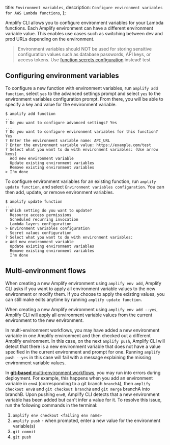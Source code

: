   title: `Environment variables`,
  description: `Configure environment variables for AWS Lambda functions`,
};

Amplify CLI allows you to configure environment variables for your Lambda functions. Each Amplify environment can have a different environment variable value. This enables use cases such as switching between dev and prod URLs depending on the environment.

> Environment variables should NOT be used for storing sensitive configuration values such as database passwords, API keys, or access tokens. Use [function secrets configuration](/cli/function/secrets) instead!
test
## Configuring environment variables
To configure a new function with environment variables, run `amplify add function`, select `yes` to the advanced settings prompt and select `yes` to the environment variables configuration prompt. From there, you will be able to specify a key and value for the environment variable.

```console
$ amplify add function
...
? Do you want to configure advanced settings? Yes
...
? Do you want to configure environment variables for this function? Yes
? Enter the environment variable name: API_URL
? Enter the environment variable value: https://example.com/test
? Select what you want to do with environment variables: (Use arrow keys)
  Add new environment variable
  Update existing environment variables
  Remove existing environment variables
> I'm done
```

To configure environment variables for an existing function, run `amplify update function`, and select `Environment variables configuration`. You can then add, update, or remove environment variables.

```console
$ amplify update function
...
? Which setting do you want to update?
  Resource access permissions
  Scheduled recurring invocation
  Lambda layers configuration
> Environment variables configuration
  Secret values configuration
? Select what you want to do with environment variables:
> Add new environment variable
  Update existing environment variables
  Remove existing environment variables
  I'm done
```

## Multi-environment flows
When creating a new Amplify environment using `amplify env add`, Amplify CLI asks if you want to apply all environment variable values to the new environment or modify them. If you choose to apply the existing values, you can still make edits anytime by running `amplify update function`.

When creating a new Amplify environment using `amplify env add --yes`, Amplify CLI will apply all environment variable values from the current environment to the new environment.

In multi-environment workflows, you may have added a new environment variable in one Amplify environment and then checked out a different Amplify environment. In this case, on the next `amplify push`, Amplify CLI will detect that there is a new environment variable that does not have a value specified in the current environment and prompt for one.
Running `amplify push --yes` in this case will fail with a message explaining the missing environment variable values.

In [**git-based** multi-environment workflows](/cli/teams/overview), you may run into errors during deployment. For example, this happens when you add an environment variable in `envA` (corresponding to a git branch `branchA`), then `amplify checkout envB` and `git checkout branchB` and `git merge` branchA into branchB. Upon pushing `envB`, Amplify CLI detects that a new environment variable has been added but can't infer a value for it. To resolve this issue, run the following commands in the terminal:

1. `amplify env checkout <failing env name>`
2. `amplify push` - when prompted, enter a new value for the environment variable(s)
3. `git commit`
4. `git push`
